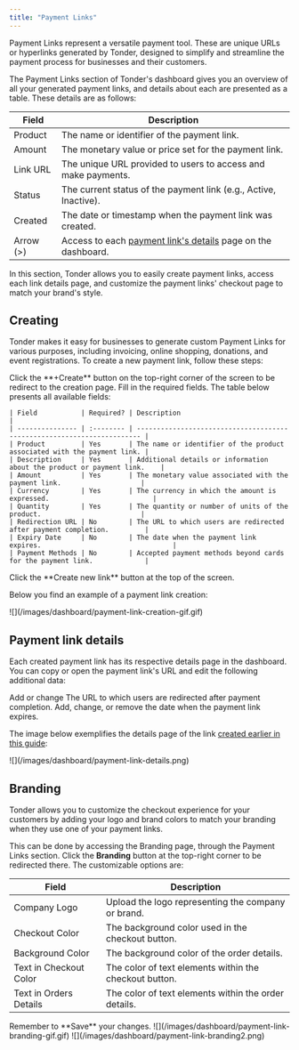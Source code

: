 ```yaml
---
title: "Payment Links"
---
```


Payment Links represent a versatile payment tool. These are unique URLs or hyperlinks generated by Tonder, designed to simplify and streamline the payment process for businesses and their customers.

The Payment Links section of Tonder's dashboard gives you an overview of all your generated payment links, and details about each are presented as a table. These details are as follows:

| Field    | Description                                                                           |
| -------- | ------------------------------------------------------------------------------------- |
| Product  | The name or identifier of the payment link.                                           |
| Amount   | The monetary value or price set for the payment link.                                 |
| Link URL | The unique URL provided to users to access and make payments.                         |
| Status   | The current status of the payment link (e.g., Active, Inactive).                      |
| Created  | The date or timestamp when the payment link was created.                              |
| Arrow (>)| Access to each [payment link's details](#payment-link-details) page on the dashboard. |

In this section, Tonder allows you to easily create payment links, access each link details page, and customize the payment links' checkout page to match your brand's style.

## Creating

Tonder makes it easy for businesses to generate custom Payment Links for various purposes, including invoicing, online shopping, donations, and event registrations. To create a new payment link, follow these steps:

<Steps>
  <Step title="Start">
    Click the **+Create** button on the top-right corner of the screen to be redirect to the creation page.
  </Step>
  <Step title="Required fields">
    Fill in the required fields. The table below presents all available fields:

    | Field           | Required? | Description                                                             |
    | --------------- | :-------- | ----------------------------------------------------------------------- |
    | Product         | Yes       | The name or identifier of the product associated with the payment link. |
    | Description     | Yes       | Additional details or information about the product or payment link.    |
    | Amount          | Yes       | The monetary value associated with the payment link.                    |
    | Currency        | Yes       | The currency in which the amount is expressed.                          |
    | Quantity        | Yes       | The quantity or number of units of the product.                         |
    | Redirection URL | No        | The URL to which users are redirected after payment completion.         |
    | Expiry Date     | No        | The date when the payment link expires.                                 |
    | Payment Methods | No        | Accepted payment methods beyond cards for the payment link.             |
  </Step>
  <Step title="Save">
    Click the **Create new link** button at the top of the screen.
  </Step>
</Steps>

Below you find an example of a payment link creation:

<Frame>![](/images/dashboard/payment-link-creation-gif.gif)</Frame>

## Payment link details

Each created payment link has its respective details page in the dashboard. You can copy or open the payment link's URL and edit the following additional data:

<CardGroup cols={2}>
  <Card title="Redirection URL">
    Add or change The URL to which users are redirected after payment completion.
  </Card>
  <Card title="Expiry Date">
    Add, change, or remove the date when the payment link expires.
  </Card>
</CardGroup>

The image below exemplifies the details page of the link [created earlier in this guide](#creating):

<Frame>![](/images/dashboard/payment-link-details.png)</Frame>

## Branding

Tonder allows you to customize the checkout experience for your customers by adding your logo and brand colors to match your branding when they use one of your payment links.

This can be done by accessing the Branding page, through the Payment Links section. Click the **Branding** button at the top-right corner to be redirected there. The customizable options are:

| Field                  | Description                                            |
| ---------------------- | ------------------------------------------------------ |
| Company Logo           | Upload the logo representing the company or brand.     |
| Checkout Color         | The background color used in the checkout button.      |
| Background Color       | The background color of the order details.             |
| Text in Checkout Color | The color of text elements within the checkout button. |
| Text in Orders Details | The color of text elements within the order details.   |

<Note>
  Remember to **Save** your changes.
</Note>

<Tabs>
  <Tab title="Editing" icon="pen-to-square">
    <Frame>![](/images/dashboard/payment-link-branding-gif.gif)</Frame>
  </Tab>
  <Tab title="Result" icon="equals">
    <Frame>![](/images/dashboard/payment-link-branding2.png)</Frame>
  </Tab>
</Tabs>
